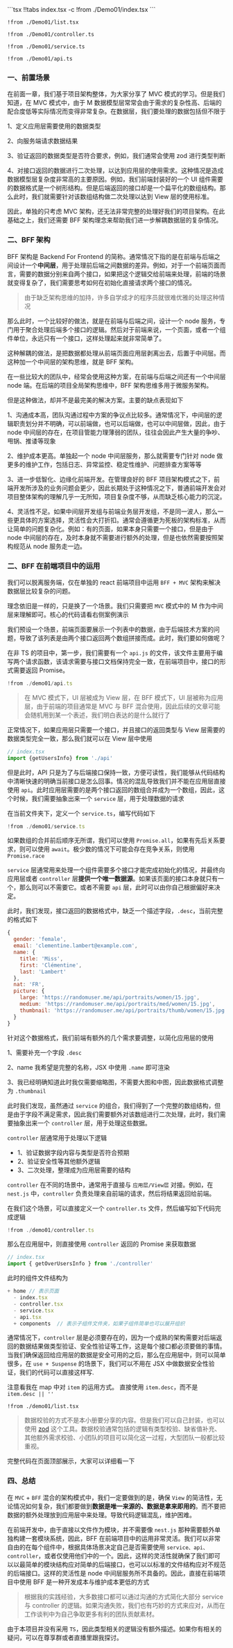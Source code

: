 
<Demo01 />
<CodeTabs>
```tsx !!tabs index.tsx -c
!from ./Demo01/index.tsx
```

```tsx !!tabs list.tsx -c
!from ./Demo01/list.tsx
```

```tsx !!tabs controller.ts -c
!from ./Demo01/controller.ts
```

```tsx !!tabs service.ts -c
!from ./Demo01/service.ts
```

```tsx !!tabs api.ts -c
!from ./Demo01/api.ts
```
</CodeTabs>


### 一、前置场景

在前面一章，我们基于项目架构整体，为大家分享了 MVC 模式的学习。但是我们知道，在 MVC 模式中，由于 M 数据模型层常常会由于需求的复杂性高、后端的配合度低等实际情况而变得非常复杂。在数据层，我们要处理的数据包括但不限于

1、定义应用层需要使用的数据类型

2、向服务端请求数据结果

3、验证返回的数据类型是否符合要求，例如，我们通常会使用 zod 进行类型判断

4、对接口返回的数据进行二次处理，以达到应用层的使用需求。这种情况是造成数据模型层复杂度非常高的主要原因。例如，我们前端封装好的一个 UI 组件需要的数据格式是一个树形结构。但是后端返回的接口却是一个扁平化的数组结构。那么此时，我们就需要针对该数组结构做二次处理以达到 View 层的使用标准。

因此，单独的只考虑 MVC 架构，还无法非常完整的处理好我们的项目架构。在此基础之上，我们还需要 BFF 架构理念来帮助我们进一步解耦数据层的复杂情况。



### 二、BFF 架构

BFF 架构是 Backend For Frontend 的简称。通常情况下指的是在前端与后端之间设计一个**中间层**，用于处理前后端之间数据的差异。例如，对于一个前端页面而言，需要的数据分别来自两个接口，如果把这个逻辑交给前端来处理，前端的场景就变得复杂了，我们需要思考如何在初始化直接请求两个接口的情况。

> 由于缺乏架构思维的加持，许多自学成才的程序员就很难优雅的处理这种情况

那么此时，一个比较好的做法，就是在前端与后端之间，设计一个 node 服务，专门用于聚合处理后端多个接口的逻辑。然后对于前端来说，一个页面，或者一个组件单位，永远只有一个接口，这样处理起来就非常简单了。

这种解耦的做法，是把数据都处理从前端页面应用层剥离出去，后置于中间层。而这种加一个中间层的架构思维，就是 BFF 架构。

在一些比较大的团队中，经常会使用这种方案，在前端与后端之间还有一个中间层 node 端。在后端的项目全局架构思维中，BFF 架构思维多用于微服务架构。

但是这种做法，却并不是最完美的解决方案。主要的缺点表现如下

1、沟通成本高，团队沟通过程中方案的争议点比较多。通常情况下，中间层的逻辑职责划分并不明确，可以前端做，也可以后端做，也可以中间层做，因此，由于 node 中间层的存在，在项目管能力理薄弱的团队，往往会因此产生大量的争吵、甩锅、推诿等现象

2、维护成本更高。单独起一个 node 中间层服务，那么就需要专门针对 node 做更多的维护工作，包括日志、异常监控、稳定性维护、问题排查方案等等

3、进一步低智化、边缘化前端开发。在管理良好的 BFF 项目架构模式之下，前端开发所涉及的业务问题会更少，因此长期处于这种情况之下，普通前端开发会对项目整体架构的理解几乎一无所知，项目复杂度不够，从而缺乏核心能力的沉淀。

4、灵活性不足。如果中间层开发组与前端业务层开发组，不是同一波人，那么一些更具体的方案选择，灵活性会大打折扣。通常会遵循更为死板的架构标准，从而让简单的问题复杂化。例如：有的页面，如果本身只需要一个接口，但是由于 node 中间层的存在，及时本身就不需要进行额外的处理，但是也依然需要按照架构规范从 node 服务走一边。



### 二、BFF 在前端项目中的运用

我们可以脱离服务端，仅在单独的 react 前端项目中运用 `BFF + MVC` 架构来解决数据层比较复杂的问题。

理念依旧是一样的，只是换了一个场景。我们只需要把 `MVC` 模式中的 M 作为中间层来理解即可。核心的代码请看右侧案例演示

我们预设一个场景，前端页面要展示一个列表中的数据，由于后端技术方案的问题，导致了该列表是由两个接口返回两个数组拼接而成。此时，我们要如何做呢？

在非 TS 的项目中，第一步，我们需要有一个 `api.js` 的文件，该文件主要用于编写两个请求函数，该请求需要与接口文档保持完全一致，在前端项目中，接口的形式需要返回 Promise。

```ts api.ts -c
!from ./demo01/api.ts
```

> 在 MVC 模式下，UI 层被成为 View 层，在 BFF 模式下，UI 层被称为应用层，由于前端的项目通常是 MVC 与 BFF 混合使用，因此后续的文章可能会随机用到某一个表述，我们明白表达的是什么就行了

正常情况下，如果应用层只需要一个接口，并且接口的返回类型与 View 层需要的数据类型完全一致，那么我们就可以在 View 层中使用

```js
// index.tsx
import {getUsersInfo} from './api'
```

但是此时，API 只是为了与后端接口保持一致，方便可读性，我们能够从代码结构中清晰快速的明确当前接口是怎么回事。情况的混乱导致我们并不能在应用层直接使用 `api`。此时应用层需要的是两个接口返回的数组合并成为一个数组，因此，这个时候，我们需要抽象出来一个 `service` 层，用于处理数据的请求

在当前文件夹下，定义一个 `service.ts`，编写代码如下

```ts service.ts -c
!from ./demo01/service.ts
```

如果数组的合并前后顺序无所谓，我们可以使用 `Promise.all`，如果有先后关系要求，则可以使用 `await`。极少数的情况下可能会存在竞争关系，则使用 `Promise.race`

`service` 层通常用来处理一个组件需要多个接口才能完成初始化的情况，并最终向应用层或者 `controller` 层**提供一个唯一数据源**。如果该页面的接口本身就只有一个，那么则可以不需要它。或者不需要 `api` 层，此时可以由你自己根据偏好来决定。

此时，我们发现，接口返回的数据格式中，缺乏一个描述字段，`.desc`，当前完整的格式如下

```js
{
  gender: 'female',
  email: 'clementine.lambert@example.com',
  name: {
    title: 'Miss',
    first: 'Clémentine',
    last: 'Lambert'
  },
  nat: 'FR',
  picture: {
    large: 'https://randomuser.me/api/portraits/women/15.jpg',
    medium: 'https://randomuser.me/api/portraits/med/women/15.jpg',
    thumbnail: 'https://randomuser.me/api/portraits/thumb/women/15.jpg'
  }
}
```

针对这个数据格式，我们前端有额外的几个需求要调整，以简化应用层的使用

1、需要补充一个字段 `.desc`

2、name 我希望是完整的名称，JSX 中使用 `.name` 即可渲染

3、我已经明确知道此时我仅需要缩略图，不需要大图和中图，因此数据格式调整为 `.thumbnail`

此时我们发现，虽然通过 `service` 的组合，我们得到了一个完整的数组结构，但是由于字段不满足需求，因此我们需要额外对该数组进行二次处理，此时，我们需要抽象出来一个 `controller` 层，用于处理这些数据。

`controller` 层通常用于处理以下逻辑

+ 1、验证数据字段内容与类型是否符合预期
+ 2、验证安全性等其他额外逻辑
+ 3、二次处理，整理成为应用层需要的结构

`controller` 在不同的场景中，通常用于直接与 `应用层/View层` 对接。例如，在 `nest.js` 中，`controller` 负责处理来自前端的请求，然后将结果返回给前端。

在我们这个场景，可以直接定义一个 `controller.ts` 文件，然后编写如下代码完成逻辑

```ts controller.ts -c
!from ./demo01/controller.ts
```

那么在应用层中，则直接使用 `controller` 返回的 Promise 来获取数据

```ts
// index.tsx
import { getOverUsersInfo } from './controller'
```

此时的组件文件结构为

```javascript
+ home // 表示页面
  - index.tsx
  - controller.tsx
  - service.tsx
  - api.tsx
  + components  // 表示子组件文件夹，如果子组件简单也可以展开组织
```

通常情况下，`controller` 层是必须要存在的，因为一个成熟的架构需要对后端返回的数据结果做类型验证、安全性验证等工作，这是每个接口都必须要做的事情。当我们确保返回给应用层的数据是安全可用的之后，那么在应用层中，则可以简单很多，在 `use + Suspense` 的场景下，我们可以不用在 JSX 中做数据安全性验证，我们的代码可以直接这样写.

注意看我在 map 中对 `item` 的运用方式。 直接使用 `item.desc`，而不是 `item.desc || ''`

```tsx list.tsx -c
!from ./demo01/list.tsx
```

> 数据校验的方式不是本小册要分享的内容。但是我们可以自己封装，也可以使用 [zod](https://zod.dev/README_ZH) 这个工具。数据校验通常包括的逻辑有类型校验、缺省值补充、其他额外需求校验、小团队的项目可以简化这一过程，大型团队一般都比较重视。

完整代码在页面顶部展示，大家可以详细看一下


### 四、总结

在 `MVC` + `BFF` 混合的架构模式中，我们一定要做到的是，确保 `View` 的简洁性，无论情况如何复杂，我们都要做到**数据是唯一来源的、数据是拿来即用的**。而不要把数据的额外处理放到应用层中来处理。导致代码逻辑混乱，维护困难。

在前端开发中，由于直接以文件作为模块，并不需要像 `nest.js` 那种需要额外单独构建一套模块系统，因此，BFF 在前端项目中的运用非常灵活。我们可以非常自由的在每个组件中，根据具体场景决定自己是否需要使用 `service、api、controller`，或者仅使用他们中的一个。因此，这样的灵活性就确保了我们即可以以最简单的模块结构应对简单的后端接口，也可以以标准的文件结构应对不规范的后端接口。这样的灵活性是 node 中间层服务所不具备的。因此，直接在前端项目中使用 BFF 是一种开发成本与维护成本更低的方式

> 根据我的实践经验，大多数接口都可以通过沟通的方式简化大部分 service 与 controller 的逻辑。如果沟通失败，我们也有巧妙的方式来应对，从而在工作谈判中为自己争取更多有利的团队贡献素材。

由于本项目并没有采用 `TS`，因此类型相关的逻辑没有额外描述。如果你有相关的疑问，可以在尊享群或者直播里跟我探讨。
